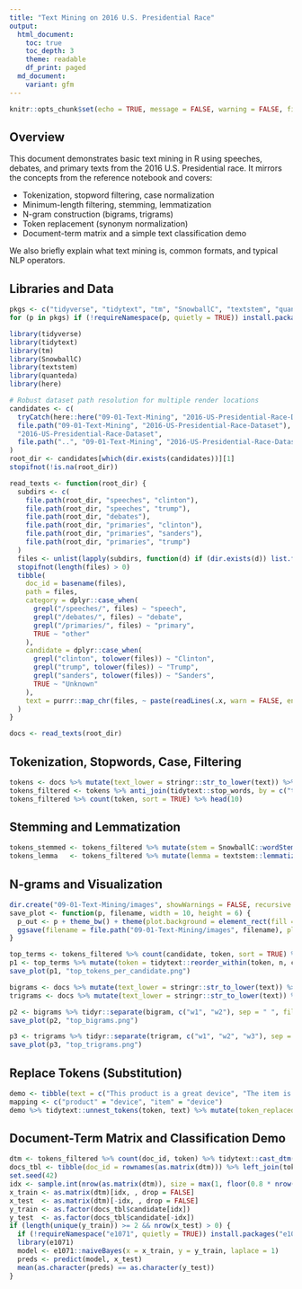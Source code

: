 ```yaml
---
title: "Text Mining on 2016 U.S. Presidential Race"
output:
  html_document:
    toc: true
    toc_depth: 3
    theme: readable
    df_print: paged
  md_document:
    variant: gfm
---
```


```r
knitr::opts_chunk$set(echo = TRUE, message = FALSE, warning = FALSE, fig.align = "center", fig.width = 8, fig.height = 5, dev.args = list(bg = "white"))
```

## Overview

This document demonstrates basic text mining in R using speeches, debates, and primary texts from the 2016 U.S. Presidential race. It mirrors the concepts from the reference notebook and covers:

- Tokenization, stopword filtering, case normalization
- Minimum-length filtering, stemming, lemmatization
- N-gram construction (bigrams, trigrams)
- Token replacement (synonym normalization)
- Document-term matrix and a simple text classification demo

We also briefly explain what text mining is, common formats, and typical NLP operators.

## Libraries and Data

```r
pkgs <- c("tidyverse", "tidytext", "tm", "SnowballC", "textstem", "quanteda", "here")
for (p in pkgs) if (!requireNamespace(p, quietly = TRUE)) install.packages(p, repos = "https://cloud.r-project.org")

library(tidyverse)
library(tidytext)
library(tm)
library(SnowballC)
library(textstem)
library(quanteda)
library(here)
```

```r
# Robust dataset path resolution for multiple render locations
candidates <- c(
  tryCatch(here::here("09-01-Text-Mining", "2016-US-Presidential-Race-Dataset"), error = function(e) NA_character_),
  file.path("09-01-Text-Mining", "2016-US-Presidential-Race-Dataset"),
  "2016-US-Presidential-Race-Dataset",
  file.path("..", "09-01-Text-Mining", "2016-US-Presidential-Race-Dataset")
)
root_dir <- candidates[which(dir.exists(candidates))][1]
stopifnot(!is.na(root_dir))

read_texts <- function(root_dir) {
  subdirs <- c(
    file.path(root_dir, "speeches", "clinton"),
    file.path(root_dir, "speeches", "trump"),
    file.path(root_dir, "debates"),
    file.path(root_dir, "primaries", "clinton"),
    file.path(root_dir, "primaries", "sanders"),
    file.path(root_dir, "primaries", "trump")
  )
  files <- unlist(lapply(subdirs, function(d) if (dir.exists(d)) list.files(d, pattern = "\\.txt$", full.names = TRUE) else character()))
  stopifnot(length(files) > 0)
  tibble(
    doc_id = basename(files),
    path = files,
    category = dplyr::case_when(
      grepl("/speeches/", files) ~ "speech",
      grepl("/debates/", files) ~ "debate",
      grepl("/primaries/", files) ~ "primary",
      TRUE ~ "other"
    ),
    candidate = dplyr::case_when(
      grepl("clinton", tolower(files)) ~ "Clinton",
      grepl("trump", tolower(files)) ~ "Trump",
      grepl("sanders", tolower(files)) ~ "Sanders",
      TRUE ~ "Unknown"
    ),
    text = purrr::map_chr(files, ~ paste(readLines(.x, warn = FALSE, encoding = "UTF-8"), collapse = " \n "))
  )
}

docs <- read_texts(root_dir)
```

## Tokenization, Stopwords, Case, Filtering

```r
tokens <- docs %>% mutate(text_lower = stringr::str_to_lower(text)) %>% tidytext::unnest_tokens(token, text_lower)
tokens_filtered <- tokens %>% anti_join(tidytext::stop_words, by = c("token" = "word")) %>% filter(stringr::str_detect(token, "^[a-z]+$"), nchar(token) >= 3)
tokens_filtered %>% count(token, sort = TRUE) %>% head(10)
```

## Stemming and Lemmatization

```r
tokens_stemmed <- tokens_filtered %>% mutate(stem = SnowballC::wordStem(token, language = "en"))
tokens_lemma   <- tokens_filtered %>% mutate(lemma = textstem::lemmatize_words(token))
```

## N-grams and Visualization

```r
dir.create("09-01-Text-Mining/images", showWarnings = FALSE, recursive = TRUE)
save_plot <- function(p, filename, width = 10, height = 6) {
  p_out <- p + theme_bw() + theme(plot.background = element_rect(fill = "white", color = NA), panel.background = element_rect(fill = "white"))
  ggsave(filename = file.path("09-01-Text-Mining/images", filename), plot = p_out, width = width, height = height, dpi = 150, bg = "white")
}

top_terms <- tokens_filtered %>% count(candidate, token, sort = TRUE) %>% group_by(candidate) %>% slice_max(n, n = 15) %>% ungroup()
p1 <- top_terms %>% mutate(token = tidytext::reorder_within(token, n, candidate)) %>% ggplot(aes(token, n, fill = candidate)) + geom_col(show.legend = FALSE) + facet_wrap(~ candidate, scales = "free_y") + tidytext::scale_x_reordered() + labs(title = "Top tokens per candidate", x = "Token", y = "Frequency") + coord_flip()
save_plot(p1, "top_tokens_per_candidate.png")

bigrams <- docs %>% mutate(text_lower = stringr::str_to_lower(text)) %>% tidytext::unnest_tokens(bigram, text_lower, token = "ngrams", n = 2)
trigrams <- docs %>% mutate(text_lower = stringr::str_to_lower(text)) %>% tidytext::unnest_tokens(trigram, text_lower, token = "ngrams", n = 3)

p2 <- bigrams %>% tidyr::separate(bigram, c("w1", "w2"), sep = " ", fill = "right", remove = FALSE) %>% filter(!is.na(w2)) %>% anti_join(tidytext::stop_words, by = c("w1" = "word")) %>% anti_join(tidytext::stop_words, by = c("w2" = "word")) %>% count(bigram, sort = TRUE) %>% slice_max(n, n = 20) %>% mutate(bigram = reorder(bigram, n)) %>% ggplot(aes(bigram, n)) + geom_col(fill = "steelblue") + coord_flip() + labs(title = "Top bigrams")
save_plot(p2, "top_bigrams.png")

p3 <- trigrams %>% tidyr::separate(trigram, c("w1", "w2", "w3"), sep = " ", fill = "right", remove = FALSE) %>% filter(!is.na(w3)) %>% anti_join(tidytext::stop_words, by = c("w1" = "word")) %>% anti_join(tidytext::stop_words, by = c("w2" = "word")) %>% anti_join(tidytext::stop_words, by = c("w3" = "word")) %>% count(trigram, sort = TRUE) %>% slice_max(n, n = 20) %>% mutate(trigram = reorder(trigram, n)) %>% ggplot(aes(trigram, n)) + geom_col(fill = "seagreen") + coord_flip() + labs(title = "Top trigrams")
save_plot(p3, "top_trigrams.png")
```

## Replace Tokens (Substitution)

```r
demo <- tibble(text = c("This product is a great device", "The item is similar to that product"))
mapping <- c("product" = "device", "item" = "device")
demo %>% tidytext::unnest_tokens(token, text) %>% mutate(token_replaced = if_else(token %in% names(mapping), mapping[token], token))
```

## Document-Term Matrix and Classification Demo

```r
dtm <- tokens_filtered %>% count(doc_id, token) %>% tidytext::cast_dtm(document = doc_id, term = token, value = n)
docs_tbl <- tibble(doc_id = rownames(as.matrix(dtm))) %>% left_join(tokens_filtered %>% distinct(doc_id, candidate), by = "doc_id")
set.seed(42)
idx <- sample.int(nrow(as.matrix(dtm)), size = max(1, floor(0.8 * nrow(as.matrix(dtm)))))
x_train <- as.matrix(dtm)[idx, , drop = FALSE]
x_test  <- as.matrix(dtm)[-idx, , drop = FALSE]
y_train <- as.factor(docs_tbl$candidate[idx])
y_test  <- as.factor(docs_tbl$candidate[-idx])
if (length(unique(y_train)) >= 2 && nrow(x_test) > 0) {
  if (!requireNamespace("e1071", quietly = TRUE)) install.packages("e1071", repos = "https://cloud.r-project.org")
  library(e1071)
  model <- e1071::naiveBayes(x = x_train, y = y_train, laplace = 1)
  preds <- predict(model, x_test)
  mean(as.character(preds) == as.character(y_test))
}
```


